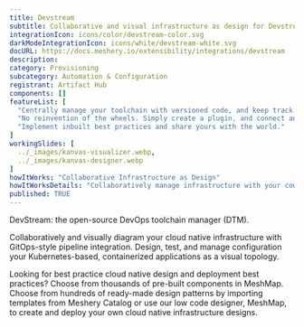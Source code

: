 ```yaml
---
title: Devstream
subtitle: Collaborative and visual infrastructure as design for Devstream
integrationIcon: icons/color/devstream-color.svg
darkModeIntegrationIcon: icons/white/devstream-white.svg
docURL: https://docs.meshery.io/extensibility/integrations/devstream
description: 
category: Provisioning
subcategory: Automation & Configuration
registrant: Artifact Hub
components: []
featureList: [
  "Centrally manage your toolchain with versioned code, and keep track of every change.",
  "No reinvention of the wheels. Simply create a plugin, and connect any tools you like with DevStream.",
  "Implement inbuilt best practices and share yours with the world."
]
workingSlides: [
  ../_images/kanvas-visualizer.webp,
  ../_images/kanvas-designer.webp
]
howItWorks: "Collaborative Infrastructure as Design"
howItWorksDetails: "Collaboratively manage infrastructure with your coworkers synchronously sharing the same designs."
published: TRUE
---
```

<p>
DevStream: the open-source DevOps toolchain manager (DTM).
</p>
<p>
    Collaboratively and visually diagram your cloud native infrastructure with GitOps-style pipeline integration. Design, test, and manage configuration your Kubernetes-based, containerized applications as a visual topology.
</p>
<p>
    Looking for best practice cloud native design and deployment best practices? Choose from thousands of pre-built components in MeshMap. Choose from hundreds of ready-made design patterns by importing templates from Meshery Catalog or use our low code designer, MeshMap, to create and deploy your own cloud native infrastructure designs.
</p>
